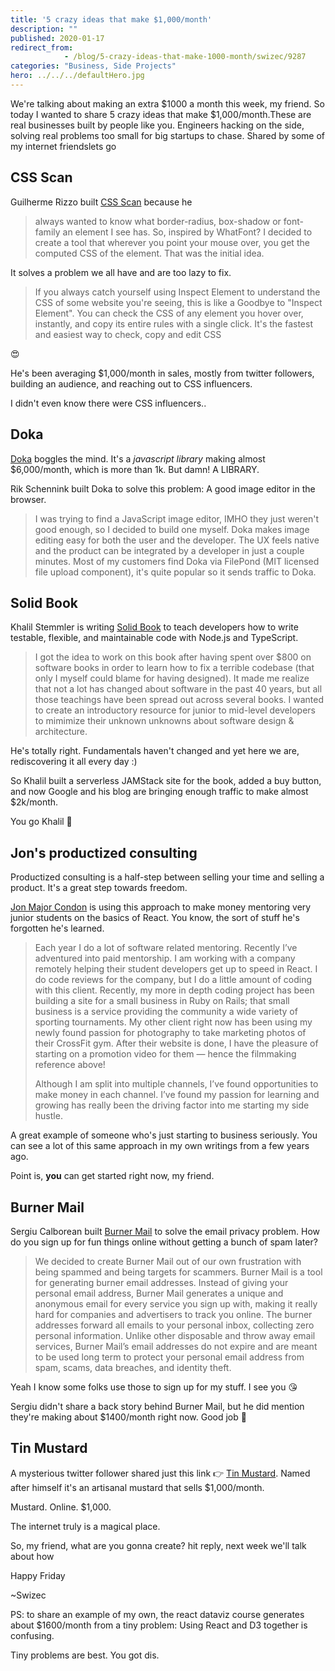 ```yaml
---
title: '5 crazy ideas that make $1,000/month'
description: ""
published: 2020-01-17
redirect_from: 
            - /blog/5-crazy-ideas-that-make-1000-month/swizec/9287
categories: "Business, Side Projects"
hero: ../../../defaultHero.jpg
---
```

We&#x27;re talking about making an extra $1000 a month this week, my friend. So today I wanted to share 5 crazy ideas that make $1,000/month.These are real businesses built by people like you. Engineers hacking on the side, solving real problems too small for big startups to chase. Shared by some of my internet friendslets go

## CSS Scan



Guilherme Rizzo built [CSS Scan](https://getcssscan.com/) because he



> always wanted to know what border-radius, box-shadow or font-family an element I see has. So, inspired by WhatFont? I decided to create a tool that wherever you point your mouse over, you get the computed CSS of the element. That was the initial idea.



It solves a problem we all have and are too lazy to fix.



> If you always catch yourself using Inspect Element to understand the CSS of some website you&#x27;re seeing, this is like a Goodbye to &quot;Inspect Element&quot;. You can check the CSS of any element you hover over, instantly, and copy its entire rules with a single click. It&#x27;s the fastest and easiest way to check, copy and edit CSS



😍



He&#x27;s been averaging $1,000/month in sales, mostly from twitter followers, building an audience, and reaching out to CSS influencers.



I didn&#x27;t even know there were CSS influencers.​.



## Doka



[Doka](https://pqina.nl/doka/) boggles the mind. It&#x27;s a _javascript library_ making almost $6,000/month, which is more than 1k. But damn! A LIBRARY.



Rik Schennink built Doka to solve this problem: A good image editor in the browser.



> I was trying to find a JavaScript image editor, IMHO they just weren&#x27;t good enough, so I decided to build one myself. Doka makes image editing easy for both the user and the developer. The UX feels native and the product can be integrated by a developer in just a couple minutes. Most of my customers find Doka via FilePond (MIT licensed file upload component), it&#x27;s quite popular so it sends traffic to Doka.



## Solid Book



Khalil Stemmler is writing [Solid Book](https://solidbook.io/) to teach developers how to write testable, flexible, and maintainable code with Node.js and TypeScript.



> I got the idea to work on this book after having spent over $800 on software books in order to learn how to fix a terrible codebase (that only I myself could blame for having designed). It made me realize that not a lot has changed about software in the past 40 years, but all those teachings have been spread out across several books. I wanted to create an introductory resource for junior to mid-level developers to mimimize their unknown unknowns about software design &amp; architecture.



He&#x27;s totally right. Fundamentals haven&#x27;t changed and yet here we are, rediscovering it all every day :)



So Khalil built a serverless JAMStack site for the book, added a buy button, and now Google and his blog are bringing enough traffic to make almost $2k/month.



You go Khalil 💪



## Jon&#x27;s productized consulting



Productized consulting is a half-step between selling your time and selling a product. It&#x27;s a great step towards freedom.



[Jon Major Condon](https://twitter.com/jonmajorc) is using this approach to make money mentoring very junior students on the basics of React. You know, the sort of stuff he&#x27;s forgotten he&#x27;s learned.



> Each year I do a lot of software related mentoring. Recently I’ve adventured into paid mentorship. I am working with a company remotely helping their student developers get up to speed in React. I do code reviews for the company, but I do a little amount of coding with this client. Recently, my more in depth coding project has been building a site for a small business in Ruby on Rails; that small business is a service providing the community a wide variety of sporting tournaments. My other client right now has been using my newly found passion for photography to take marketing photos of their CrossFit gym. After their website is done, I have the pleasure of starting on a promotion video for them — hence the filmmaking reference above!
>
>
>
> Although I am split into multiple channels, I’ve found opportunities to make money in each channel. I’ve found my passion for learning and growing has really been the driving factor into me starting my side hustle.



A great example of someone who&#x27;s just starting to business seriously. You can see a lot of this same approach in my own writings from a few years ago.



Point is, **you** can get started right now, my friend.



## Burner Mail



Sergiu Calborean built [Burner Mail](https://burnermail.io/) to solve the email privacy problem. How do you sign up for fun things online without getting a bunch of spam later?



> We decided to create Burner Mail out of our own frustration with being spammed and being targets for scammers. Burner Mail is a tool for generating burner email addresses. Instead of giving your personal email address, Burner Mail generates a unique and anonymous email for every service you sign up with, making it really hard for companies and advertisers to track you online. The burner addresses forward all emails to your personal inbox, collecting zero personal information. Unlike other disposable and throw away email services, Burner Mail’s email addresses do not expire and are meant to be used long term to protect your personal email address from spam, scams, data breaches, and identity theft.



Yeah I know some folks use those to sign up for my stuff. I see you 😘



Sergiu didn&#x27;t share a back story behind Burner Mail, but he did mention they&#x27;re making about $1400/month right now. Good job 👏



## Tin Mustard



A mysterious twitter follower shared just this link 👉 [Tin Mustard](https://tinmustard.com/). Named after himself it&#x27;s an artisanal mustard that sells $1,000/month.



Mustard. Online. $1,000.



The internet truly is a magical place.



So, my friend, what are you gonna create​? hit reply, next week we&#x27;ll talk about how



Happy Friday



~Swizec



PS: to share an example of my own, the react dataviz course generates about $1600/month from a tiny problem: Using React and D3 together is confusing.



Tiny problems are best. You got dis.